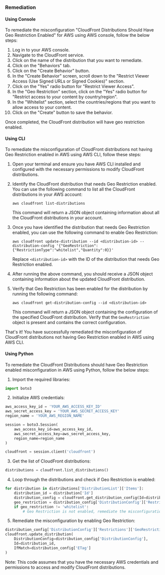### Remediation

#### Using Console

To remediate the misconfiguration "CloudFront Distributions Should Have Geo Restriction Enabled" for AWS using AWS console, follow the below steps:

1. Log in to your AWS console.
2. Navigate to the CloudFront service.
3. Click on the name of the distribution that you want to remediate.
4. Click on the "Behaviors" tab.
5. Click on the "Create Behavior" button.
6. In the "Create Behavior" screen, scroll down to the "Restrict Viewer Access (Use Signed URLs or Signed Cookies)" section.
7. Click on the "Yes" radio button for "Restrict Viewer Access".
8. In the "Geo Restriction" section, click on the "Yes" radio button for "Restrict access to your content by country/region".
9. In the "Whitelist" section, select the countries/regions that you want to allow access to your content.
10. Click on the "Create" button to save the behavior.

Once completed, the CloudFront distribution will have geo restriction enabled.

#### Using CLI

To remediate the misconfiguration of CloudFront distributions not having Geo Restriction enabled in AWS using AWS CLI, follow these steps:

1. Open your terminal and ensure you have AWS CLI installed and configured with the necessary permissions to modify CloudFront distributions.

2. Identify the CloudFront distribution that needs Geo Restriction enabled. You can use the following command to list all the CloudFront distributions in your AWS account:

   ```
   aws cloudfront list-distributions
   ```

   This command will return a JSON object containing information about all the CloudFront distributions in your account.

3. Once you have identified the distribution that needs Geo Restriction enabled, you can use the following command to enable Geo Restriction:

   ```
   aws cloudfront update-distribution --id <distribution-id> --distribution-config '{"GeoRestriction":{"RestrictionType":"whitelist","Quantity":0}}'
   ```

   Replace `<distribution-id>` with the ID of the distribution that needs Geo Restriction enabled.

4. After running the above command, you should receive a JSON object containing information about the updated CloudFront distribution.

5. Verify that Geo Restriction has been enabled for the distribution by running the following command:

   ```
   aws cloudfront get-distribution-config --id <distribution-id>
   ```

   This command will return a JSON object containing the configuration of the specified CloudFront distribution. Verify that the `GeoRestriction` object is present and contains the correct configuration.

That's it! You have successfully remediated the misconfiguration of CloudFront distributions not having Geo Restriction enabled in AWS using AWS CLI.

#### Using Python

To remediate the CloudFront Distributions should have Geo Restriction enabled misconfiguration in AWS using Python, follow the below steps:

1. Import the required libraries:

```python
import boto3
```

2. Initialize AWS credentials:

```python
aws_access_key_id = 'YOUR_AWS_ACCESS_KEY_ID'
aws_secret_access_key = 'YOUR_AWS_SECRET_ACCESS_KEY'
region_name = 'YOUR_AWS_REGION_NAME'

session = boto3.Session(
    aws_access_key_id=aws_access_key_id,
    aws_secret_access_key=aws_secret_access_key,
    region_name=region_name
)

cloudfront = session.client('cloudfront')
```

3. Get the list of CloudFront distributions:

```python
distributions = cloudfront.list_distributions()
```

4. Loop through the distributions and check if Geo Restriction is enabled:

```python
for distribution in distributions['DistributionList']['Items']:
    distribution_id = distribution['Id']
    distribution_config = cloudfront.get_distribution_config(Id=distribution_id)
    geo_restriction = distribution_config['DistributionConfig']['Restrictions']['GeoRestriction']['RestrictionType']
    if geo_restriction != 'whitelist':
        # Geo Restriction is not enabled, remediate the misconfiguration
```

5. Remediate the misconfiguration by enabling Geo Restriction:

```python
distribution_config['DistributionConfig']['Restrictions']['GeoRestriction']['RestrictionType'] = 'whitelist'
cloudfront.update_distribution(
    DistributionConfig=distribution_config['DistributionConfig'],
    Id=distribution_id,
    IfMatch=distribution_config['ETag']
)
```

Note: This code assumes that you have the necessary AWS credentials and permissions to access and modify CloudFront distributions.

